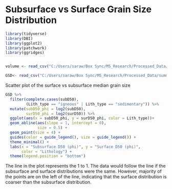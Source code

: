# Subsurface vs Surface Grain Size Distribution


```r

library(tidyverse)
library(DBI)
library(ggplot2)
library(patchwork)
library(ggridges)


volume <- read_csv("C:/Users/saraw/Box Sync/MS_Research/Processed_Data/summary_data-sets/final_datasets/DF_Volume_data-set.csv")

GSD<- read_csv("C:/Users/saraw/Box Sync/MS_Research/Processed_Data/summary_data-sets/final_datasets/GSD_Summary_Data.csv")


```


Scatter plot of the surface vs subsurface median grain size
```r

GSD %>% 
  filter(complete.cases(subD50),
         (Lith_type == "igneous" | Lith_type == "sedimentary")) %>%
  mutate(subD50_phi = log2(subD50),
         surD50_phi = log2(surD50)) %>% 
  ggplot(aes(x = subD50_phi, y = surD50_phi, color = Lith_type))+
  geom_abline(aes(slope = 1, intercept = 0),  
              size = 0.5) +
  geom_point(size = 4) +
  guides(color = guide_legend(), size = guide_legend()) +
  theme_minimal() +
  labs(x = "Subsurface D50 (phi)", y = "Surface D50 (phi)", 
       color = "Lithology") +
  theme(legend.position = "bottom")

```

The line in the plot represents the 1 to 1. The data would follow the line if
the subsurface and surface distributions were the same. However, majority of
the points are on the left of the line, indicating that the surface distribution 
is coarser than the subsurface distribution. 